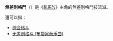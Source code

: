 '''無差別格鬥'''（{{Jpn|j=無差別格闘}}）是《[[亂馬½|亂馬½]]》主角的無差別格鬥技流派。

還可以指：
* [[综合格斗|综合格斗]]
* [[无差别格斗_(布袋寅泰乐曲)|无差别格斗 (布袋寅泰乐曲)]]

{{Disambiguation|Cat=五字消歧义}}